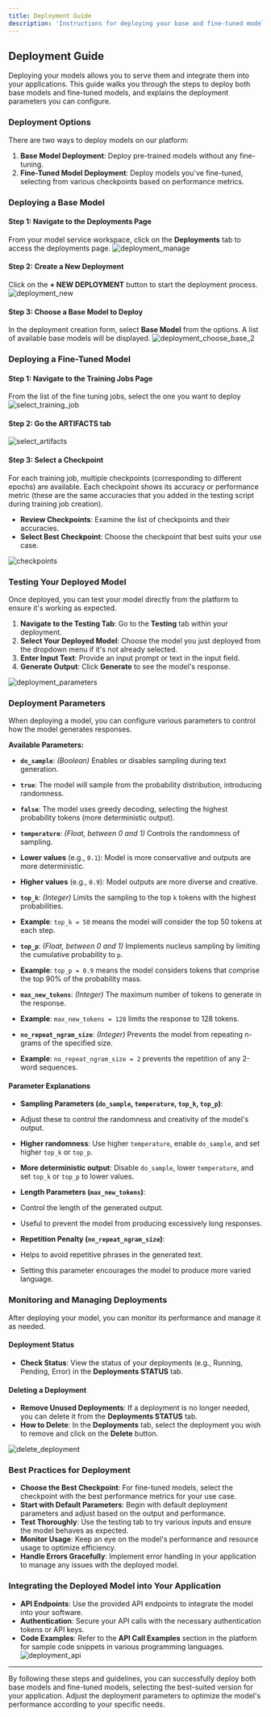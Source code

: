 ```yaml
---
title: Deployment Guide
description: 'Instructions for deploying your base and fine-tuned models'
---
```


## Deployment Guide

Deploying your models allows you to serve them and integrate them into your applications. This guide walks you through the steps to deploy both base models and fine-tuned models, and explains the deployment parameters you can configure.

### Deployment Options

There are two ways to deploy models on our platform:

1. **Base Model Deployment**: Deploy pre-trained models without any fine-tuning.
2. **Fine-Tuned Model Deployment**: Deploy models you've fine-tuned, selecting from various checkpoints based on performance metrics.

### Deploying a Base Model

#### Step 1: Navigate to the Deployments Page

From your model service workspace, click on the **Deployments** tab to access the deployments page.
![deployment_manage](/img/deployment/deploment_manage.png)

#### Step 2: Create a New Deployment

Click on the **+ NEW DEPLOYMENT** button to start the deployment process.
![deployment_new](/img/deployment/deployment_new.png)


#### Step 3: Choose a Base Model to Deploy

In the deployment creation form, select **Base Model** from the options. A list of available base models will be displayed.
![deployment_choose_base_2](/img/deployment/deployment_choose_base2.png)


### Deploying a Fine-Tuned Model

#### Step 1: Navigate to the Training Jobs Page

From the list of the fine tuning jobs, select the one you want to deploy
![select_training_job](/img/deployment/select_training_job.png)


#### Step 2: Go the **ARTIFACTS** tab
![select_artifacts](/img/deployment/select_artifacts.png)


#### Step 3: Select a Checkpoint

For each training job, multiple checkpoints (corresponding to different epochs) are available. Each checkpoint shows its accuracy or performance metric (these are the same accuracies that you added in the testing script during training job creation).

- **Review Checkpoints**: Examine the list of checkpoints and their accuracies.
- **Select Best Checkpoint**: Choose the checkpoint that best suits your use case.

![checkpoints](/img/deployment/checkpoints.png)


### Testing Your Deployed Model

Once deployed, you can test your model directly from the platform to ensure it's working as expected.

1. **Navigate to the Testing Tab**: Go to the **Testing** tab within your deployment.
2. **Select Your Deployed Model**: Choose the model you just deployed from the dropdown menu if it's not already selected.
3. **Enter Input Text**: Provide an input prompt or text in the input field.
4. **Generate Output**: Click **Generate** to see the model's response.

![deployment_parameters](/img/deployment/deployment_parameters.png)


### Deployment Parameters

When deploying a model, you can configure various parameters to control how the model generates responses.

**Available Parameters:**

- **`do_sample`**: *(Boolean)* Enables or disables sampling during text generation.
- **`true`**: The model will sample from the probability distribution, introducing randomness.
- **`false`**: The model uses greedy decoding, selecting the highest probability tokens (more deterministic output).

- **`temperature`**: *(Float, between 0 and 1)* Controls the randomness of sampling.
- **Lower values** (e.g., `0.1`): Model is more conservative and outputs are more deterministic.
- **Higher values** (e.g., `0.9`): Model outputs are more diverse and creative.

- **`top_k`**: *(Integer)* Limits the sampling to the top `k` tokens with the highest probabilities.
- **Example**: `top_k = 50` means the model will consider the top 50 tokens at each step.

- **`top_p`**: *(Float, between 0 and 1)* Implements nucleus sampling by limiting the cumulative probability to `p`.
- **Example**: `top_p = 0.9` means the model considers tokens that comprise the top 90% of the probability mass.

- **`max_new_tokens`**: *(Integer)* The maximum number of tokens to generate in the response.
- **Example**: `max_new_tokens = 128` limits the response to 128 tokens.

- **`no_repeat_ngram_size`**: *(Integer)* Prevents the model from repeating n-grams of the specified size.
- **Example**: `no_repeat_ngram_size = 2` prevents the repetition of any 2-word sequences.

#### Parameter Explanations

- **Sampling Parameters (`do_sample`, `temperature`, `top_k`, `top_p`)**:
- Adjust these to control the randomness and creativity of the model's output.
- **Higher randomness**: Use higher `temperature`, enable `do_sample`, and set higher `top_k` or `top_p`.
- **More deterministic output**: Disable `do_sample`, lower `temperature`, and set `top_k` or `top_p` to lower values.

- **Length Parameters (`max_new_tokens`)**:
- Control the length of the generated output.
- Useful to prevent the model from producing excessively long responses.

- **Repetition Penalty (`no_repeat_ngram_size`)**:
- Helps to avoid repetitive phrases in the generated text.
- Setting this parameter encourages the model to produce more varied language.

### Monitoring and Managing Deployments

After deploying your model, you can monitor its performance and manage it as needed.

#### Deployment Status

- **Check Status**: View the status of your deployments (e.g., Running, Pending, Error) in the **Deployments STATUS** tab.


#### Deleting a Deployment

- **Remove Unused Deployments**: If a deployment is no longer needed, you can delete it from the **Deployments STATUS** tab.
- **How to Delete**: In the **Deployments** tab, select the deployment you wish to remove and click on the **Delete** button.

![delete_deployment](/img/deployment/delete_deployment.png)
### Best Practices for Deployment

- **Choose the Best Checkpoint**: For fine-tuned models, select the checkpoint with the best performance metrics for your use case.
- **Start with Default Parameters**: Begin with default deployment parameters and adjust based on the output and performance.
- **Test Thoroughly**: Use the testing tab to try various inputs and ensure the model behaves as expected.
- **Monitor Usage**: Keep an eye on the model's performance and resource usage to optimize efficiency.
- **Handle Errors Gracefully**: Implement error handling in your application to manage any issues with the deployed model.

### Integrating the Deployed Model into Your Application

- **API Endpoints**: Use the provided API endpoints to integrate the model into your software.
- **Authentication**: Secure your API calls with the necessary authentication tokens or API keys.
- **Code Examples**: Refer to the **API Call Examples** section in the platform for sample code snippets in various programming languages.
![deployment_api](/img/deployment/deployment_api.png)
---

By following these steps and guidelines, you can successfully deploy both base models and fine-tuned models, selecting the best-suited version for your application. Adjust the deployment parameters to optimize the model's performance according to your specific needs.
